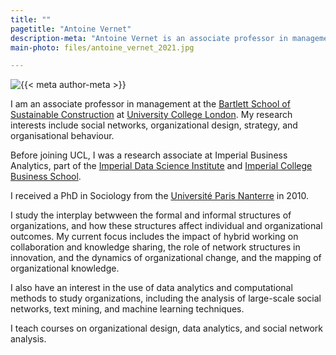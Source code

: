 ```yaml
---
title: ""
pagetitle: "Antoine Vernet"
description-meta: "Antoine Vernet is an associate professor in management at UCL Bartlett School of Sustainable Construction. His research interests include social networks, organizational design, strategy, and organisational behaviour."
main-photo: files/antoine_vernet_2021.jpg

---
```




::: {.grid}

::: {.g-col-12 .g-col-sm-4}

```{=html}
<div class="grid" style="--bs-columns: 5; row-gap: 0;">
  <div class="g-col-1 g-col-sm-0"></div>
  <div class="g-col-3 g-col-sm-5">
    <picture>
      <!-- <source media="(max-width: 576px)" srcset="{{< meta main-photo >}}"> -->
      <source media="(min-width: 576px)" srcset="{{< meta main-photo >}}">
      <img class="img-fluid" src="{{< meta main-photo >}}" alt="{{< meta author-meta >}}">
    </picture>
  </div>
  <div class="g-col-1 g-col-sm-0"></div>
</div>
```

:::

::: {.g-col-12 .g-col-sm-8}


I am an associate professor in management at the [Bartlett School of Sustainable Construction](https://www.ucl.ac.uk/bartlett/construction/) at [University College London](https://www.ucl.ac.uk/). My research interests include social networks, organizational design, strategy, and organisational behaviour.

Before joining UCL, I was a research associate at Imperial Business Analytics, part of the [Imperial Data Science Institute](https://www.imperial.ac.uk/data-science/) and [Imperial College Business School](https://www.imperial.ac.uk/business-school/).

I received a PhD in Sociology from the [Université Paris Nanterre](https://www.parisnanterre.fr) in 2010.

I study the interplay betwween the formal and informal structures of organizations, and how these structures affect individual and organizational outcomes. My current focus includes the impact of hybrid working on collaboration and knowledge sharing, the role of network structures in innovation, and the dynamics of organizational change, and the mapping of organizational knowledge.

I also have an interest in the use of data analytics and computational methods to study organizations, including the analysis of large-scale social networks, text mining, and machine learning techniques. 

I teach courses on organizational design, data analytics, and social network analysis.


:::

:::